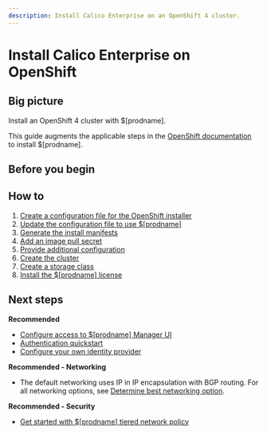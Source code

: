 ```yaml
---
description: Install Calico Enterprise on an OpenShift 4 cluster.
---
```



# Install Calico Enterprise on OpenShift

## Big picture

Install an OpenShift 4 cluster with $[prodname].

This guide augments the applicable steps in the [OpenShift documentation](https://cloud.redhat.com/openshift/install) to install $[prodname].

## Before you begin

<InstallOpenshiftBeforeYouBegin />

## How to

1. [Create a configuration file for the OpenShift installer](#create-a-configuration-file-for-the-openshift-installer)
1. [Update the configuration file to use $[prodname]](#update-the-configuration-file-to-use-calico-enterprise)
1. [Generate the install manifests](#generate-the-install-manifests)
1. [Add an image pull secret](#add-an-image-pull-secret)
1. [Provide additional configuration](#provide-additional-configuration)
1. [Create the cluster](#create-the-cluster)
1. [Create a storage class](#create-a-storage-class)
1. [Install the $[prodname] license](#install-the-calico-enterprise-license)

<InstallOpenShift clusterType='standalone' />

## Next steps

**Recommended**

- [Configure access to $[prodname] Manager UI](../../../operations/cnx/access-the-manager.mdx)
- [Authentication quickstart](../../../operations/cnx/authentication-quickstart.mdx)
- [Configure your own identity provider](../../../operations/cnx/configure-identity-provider.mdx)

**Recommended - Networking**

- The default networking uses IP in IP encapsulation with BGP routing. For all networking options, see [Determine best networking option](../../../networking/determine-best-networking.mdx).

**Recommended - Security**

- [Get started with $[prodname] tiered network policy](../../../network-policy/policy-tiers/tiered-policy.mdx)
